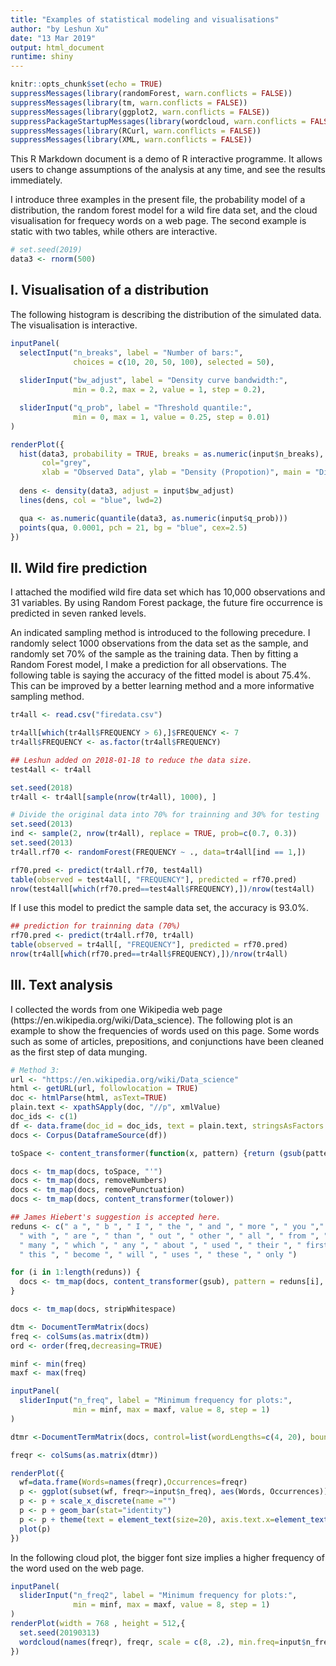 ---
title: "Examples of statistical modeling and visualisations"
author: "by Leshun Xu"
date: "13 Mar 2019"
output: html_document
runtime: shiny
---

```{r setup, include=FALSE}
knitr::opts_chunk$set(echo = TRUE)
suppressMessages(library(randomForest, warn.conflicts = FALSE))
suppressMessages(library(tm, warn.conflicts = FALSE))
suppressMessages(library(ggplot2, warn.conflicts = FALSE))
suppressPackageStartupMessages(library(wordcloud, warn.conflicts = FALSE))
suppressMessages(library(RCurl, warn.conflicts = FALSE))
suppressMessages(library(XML, warn.conflicts = FALSE))
```

This R Markdown document is a demo of R interactive programme. It allows users to change assumptions of the analysis at any time, and see the results immediately.

I introduce three examples in the present file, the probability model of a distribution, the random forest model for a wild fire data set, and the cloud visualisation for frequecy words on a web page. The second example is static with two tables, while others are interactive.

```{r echo=FALSE}
# set.seed(2019)
data3 <- rnorm(500)
```


## I. Visualisation of a distribution
The following histogram is describing the distribution of the simulated data. The visualisation is interactive.

```{r eruptions, echo=FALSE}
inputPanel(
  selectInput("n_breaks", label = "Number of bars:",
              choices = c(10, 20, 50, 100), selected = 50),
  
  sliderInput("bw_adjust", label = "Density curve bandwidth:",
              min = 0.2, max = 2, value = 1, step = 0.2),

  sliderInput("q_prob", label = "Threshold quantile:",
              min = 0, max = 1, value = 0.25, step = 0.01)
)

renderPlot({
  hist(data3, probability = TRUE, breaks = as.numeric(input$n_breaks),
       col="grey",
       xlab = "Observed Data", ylab = "Density (Propotion)", main = "Distribution of the data")
  
  dens <- density(data3, adjust = input$bw_adjust)
  lines(dens, col = "blue", lwd=2)

  qua <- as.numeric(quantile(data3, as.numeric(input$q_prob)))
  points(qua, 0.0001, pch = 21, bg = "blue", cex=2.5)
})
```

## II. Wild fire prediction

I attached the modified wild fire data set which has 10,000 observations and 31 variables. By using Random Forest package, the future fire occurrence is predicted in seven ranked levels. 

An indicated sampling method is introduced to the following precedure. I randomly select 1000 observations from the data set as the sample, and randomly set 70% of the sample as the training data. Then by fitting a Random Forest model, I make a prediction for all observations. The following table is saying the accuracy of the fitted model is about 75.4%. This can be improved by a better learning method and a more informative sampling method.

```{r echo=FALSE}

tr4all <- read.csv("firedata.csv")

tr4all[which(tr4all$FREQUENCY > 6),]$FREQUENCY <- 7
tr4all$FREQUENCY <- as.factor(tr4all$FREQUENCY)

## Leshun added on 2018-01-18 to reduce the data size.
test4all <- tr4all

set.seed(2018)
tr4all <- tr4all[sample(nrow(tr4all), 1000), ]

# Divide the original data into 70% for trainning and 30% for testing
set.seed(2013)
ind <- sample(2, nrow(tr4all), replace = TRUE, prob=c(0.7, 0.3))
set.seed(2013)
tr4all.rf70 <- randomForest(FREQUENCY ~ ., data=tr4all[ind == 1,])

rf70.pred <- predict(tr4all.rf70, test4all)
table(observed = test4all[, "FREQUENCY"], predicted = rf70.pred)
nrow(test4all[which(rf70.pred==test4all$FREQUENCY),])/nrow(test4all)
```

If I use this model to predict the sample data set, the accuracy is 93.0%.

```{r echo=FALSE}
## prediction for trainning data (70%)
rf70.pred <- predict(tr4all.rf70, tr4all)
table(observed = tr4all[, "FREQUENCY"], predicted = rf70.pred)
nrow(tr4all[which(rf70.pred==tr4all$FREQUENCY),])/nrow(tr4all)
```

## III. Text analysis
I collected the words from one Wikipedia web page (https://en.wikipedia.org/wiki/Data_science).
The following plot is an example to show the frequencies of words used on this page. Some words such as some of articles, prepositions, and conjunctions have been cleaned as the first step of data munging.

```{r echo=FALSE}
# Method 3:
url <- "https://en.wikipedia.org/wiki/Data_science"
html <- getURL(url, followlocation = TRUE)
doc <- htmlParse(html, asText=TRUE)
plain.text <- xpathSApply(doc, "//p", xmlValue)
doc_ids <- c(1)
df <- data.frame(doc_id = doc_ids, text = plain.text, stringsAsFactors = FALSE)
docs <- Corpus(DataframeSource(df))

toSpace <- content_transformer(function(x, pattern) {return (gsub(pattern, " ", x))})

docs <- tm_map(docs, toSpace, "'")
docs <- tm_map(docs, removeNumbers)
docs <- tm_map(docs, removePunctuation)
docs <- tm_map(docs, content_transformer(tolower))

## James Hiebert's suggestion is accepted here.
reduns <- c(" a ", " b ", " I ", " the ", " and ", " more ", " you "," your ", " that ",
  " with ", " are ", " than ", " out ", " other ", " all ", " from ", " have ",
  " many ", " which ", " any ", " about ", " used ", " their ", " first ", " like ",
  " this ", " become ", " will ", " uses ", " these ", " only ")

for (i in 1:length(reduns)) {
  docs <- tm_map(docs, content_transformer(gsub), pattern = reduns[i], replacement = " ")
}

docs <- tm_map(docs, stripWhitespace)

dtm <- DocumentTermMatrix(docs)
freq <- colSums(as.matrix(dtm))
ord <- order(freq,decreasing=TRUE)

minf <- min(freq)
maxf <- max(freq)
```

```{r message=FALSE, echo=FALSE}
inputPanel(
  sliderInput("n_freq", label = "Minimum frequency for plots:",
              min = minf, max = maxf, value = 8, step = 1)
)

dtmr <-DocumentTermMatrix(docs, control=list(wordLengths=c(4, 20), bounds = list(global = c(1,27))))

freqr <- colSums(as.matrix(dtmr))

renderPlot({
  wf=data.frame(Words=names(freqr),Occurrences=freqr)
  p <- ggplot(subset(wf, freqr>=input$n_freq), aes(Words, Occurrences))
  p <- p + scale_x_discrete(name ="")
  p <- p + geom_bar(stat="identity")
  p <- p + theme(text = element_text(size=20), axis.text.x=element_text(angle=75, hjust=1))
  plot(p)
})
```

In the following cloud plot, the bigger font size implies a higher frequency of the word used on the web page.

```{r echo=FALSE}
inputPanel(
  sliderInput("n_freq2", label = "Minimum frequency for plots:",
              min = minf, max = maxf, value = 8, step = 1)
)
renderPlot(width = 768 , height = 512,{
  set.seed(20190313)
  wordcloud(names(freqr), freqr, scale = c(8, .2), min.freq=input$n_freq2, colors=brewer.pal(7,"Dark2"))
})
```


